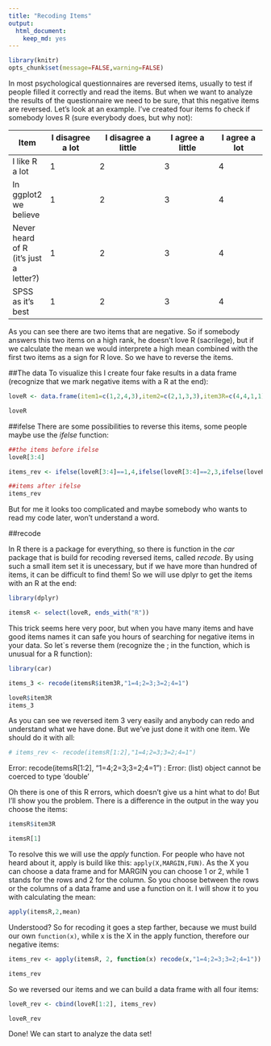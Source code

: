 ```yaml
---
title: "Recoding Items"
output: 
  html_document: 
    keep_md: yes
---
```


```r
library(knitr)
opts_chunk$set(message=FALSE,warning=FALSE)
```

In most psychological questionnaires are reversed items, usually to test if people filled it correctly and read the items. But when we want to analyze the results of the questionnaire we need to be sure, that this negative items are reversed.
Let's look at an example. I've created four items fo check if somebody loves R (sure everybody does, but why not):


Item  |I disagree a lot |I disagree a little | I agree a little | I agree a lot
------|----------------|---------------------|------------------|----------------
I like R a lot        |1|2|3|4
In ggplot2 we believe |1|2|3|4
Never heard of R (it’s just a letter?) |1|2|3|4
SPSS as it's best |1|2|3|4

As you can see there are two items that are negative. So if somebody answers this two items on a high rank, he doesn't love R (sacrilege), but if we calculate the mean we would interprete a high mean combined with the first two items as a sign for R love. So we have to reverse the items.

##The data
To visualize this I create four fake results in a data frame (recognize that we mark negative items with a R at the end):

```r
loveR <- data.frame(item1=c(1,2,4,3),item2=c(2,1,3,3),item3R=c(4,4,1,1),item4R=c(3,4,2,1))

loveR
```

##ifelse
There are some possibilities to reverse this items, some people maybe use the *ifelse* function:
```r

##the items before ifelse
loveR[3:4]

items_rev <- ifelse(loveR[3:4]==1,4,ifelse(loveR[3:4]==2,3,ifelse(loveR[3:4]==3,2,ifelse(loveR[3:4]==4,1,NA))))

##items after ifelse
items_rev
```

But for me it looks too complicated and maybe somebody who wants to read my code later, won't understand a word.

##recode

In R there is a package for everything, so there is function in the _car_ package that is build for recoding reversed items, called *recode*. By using such a small item set it is unecessary, but if we have more than hundred of items, it can be difficult to find them! So we will use dplyr to get the items with an R at the end:
```r
library(dplyr)

itemsR <- select(loveR, ends_with("R"))

```

This trick seems here very poor, but when you have many items and have good items names it can safe you hours of searching for negative items in your data.
So let`s reverse them (recognize the ; in the function, which is unusual for a R function):
```r
library(car)

items_3 <- recode(itemsR$item3R,"1=4;2=3;3=2;4=1")

loveR$item3R
items_3
```

As you can see we reversed item 3 very easily and anybody can redo and understand what we have done. But we've just done it with one item. We should do it with all:
```r
# items_rev <- recode(itemsR[1:2],"1=4;2=3;3=2;4=1")
```
Error:  recode(itemsR[1:2], "1=4;2=3;3=2;4=1") : 
Error: (list) object cannot be coerced to type 'double'

Oh there is one of this R errors, which doesn’t give us a hint what to do! But I'll show you the problem. There is a difference in the output in the way you choose the items:
```r

itemsR$item3R

itemsR[1]
```

To resolve this we will use the *apply* function. For people who have not heard about it, apply is build like this: `apply(X,MARGIN,FUN)`. As the X you can choose a data frame and for MARGIN you can choose 1 or 2, while 1 stands for the rows and 2 for the column. So you choose between the rows or the columns of a data frame and use a function on it. I will show it to you with calculating the mean:
```r
apply(itemsR,2,mean)
```

Understood? So for recoding it goes a step farther, because we must build our own  `function(x)`, while x is the X in the apply function, therefore our negative items:
```r
items_rev <- apply(itemsR, 2, function(x) recode(x,"1=4;2=3;3=2;4=1"))

items_rev
```
So we reversed our items and we can build a data frame with all four items:
```r
loveR_rev <- cbind(loveR[1:2], items_rev)

loveR_rev
```

Done! We can start to analyze the data set!